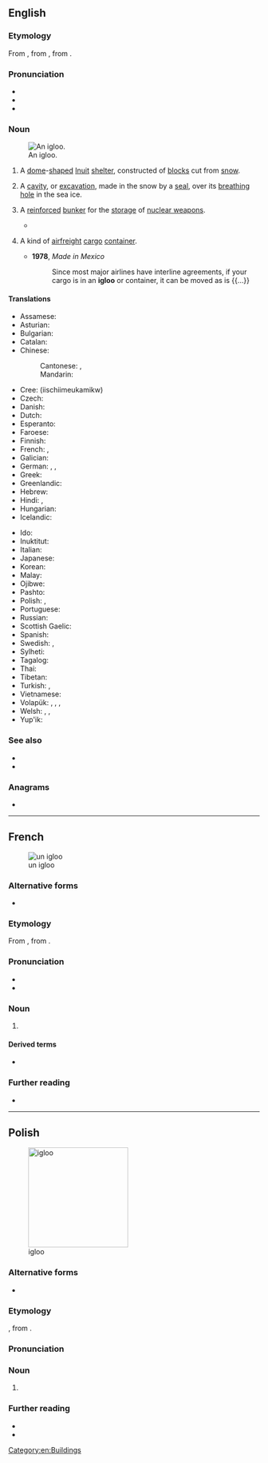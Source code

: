 ==English==
{{wikipedia|lang=en}}

===Etymology===
From {{bor|en|iu|ᐃᒡᓗ|gloss=house, building (of any kind)}}, from {{der|en|esx-inu-pro|*ǝɣlu}}, from {{der|en|esx-esk-pro|*ǝŋlu}}.

===Pronunciation===
* {{IPA|en|/ˈɪɡluː/}}
* {{audio|en|LL-Q1860 (eng)-Vealhurl-igloo.wav|Audio (UK)}}
* {{rhymes|en|ɪɡluː|s=2}}

===Noun===
{{en-noun}}
[[File:Igloo outside.jpg|thumb|An igloo.]]
# A [[dome]]-[[shape]]d [[Inuit]] [[shelter]], constructed of [[block]]s cut from [[snow]].
# {{lb|en|zoology}} A [[cavity]], or [[excavation]], made in the snow by a [[seal]], over its [[breathing]] [[hole]] in the sea ice.
# {{lb|en|military}} A [[reinforced]] [[bunker]] for the [[storage]] of [[nuclear weapon]]s.
#* {{quote-book|en|year=2011|author=Robert Hutchinson|title=Weapons of Mass Destruction|passage=General James Walsh signalled Strategic Air Command that the B-47 tore apart the '''igloo''' and knocked about 3 mark sixes.}}
# {{lb|en|logistics}} A kind of [[airfreight]] [[cargo]] [[container]].
#* '''1978''', ''Made in Mexico''
#*: Since most major airlines have interline agreements, if your cargo is in an '''igloo''' or container, it can be moved as is {{...}}

====Translations====
{{trans-top|Inuit snow house}}
* Assamese: {{t|as|ইগ্লো}}
* Asturian: {{t|ast|iglú|m}}
* Bulgarian: {{t|bg|иглу|n}}
* Catalan: {{t+|ca|iglú|m}}
* Chinese:
*: Cantonese: {{t|yue|冰屋|tr=bing1 uk1}}, {{t|yue|雪屋|tr=syut3 uk1}}
*: Mandarin: {{t+|cmn|冰屋|tr=bīngwū}}
* Cree: {{t|cr|ᐄᔅᒌᒣᐅᑲᒥᒄ}} (iischiimeukamikw)
* Czech: {{t+|cs|iglú|n}}
* Danish: {{t+|da|iglo|c}}
* Dutch: {{t+|nl|iglo|m}}
* Esperanto: {{t+|eo|iglo}}
* Faroese: {{t|fo|iglo|f}}
* Finnish: {{t+|fi|iglu}}
* French: {{t+|fr|igloo|m}}, {{t+|fr|iglou|m}}
* Galician: {{t|gl|iglú|m}}
* German: {{t+|de|Iglu|m|n}}, {{t|de|Schneehaus|n}}, {{t|de|Schneehütte|f}}
* Greek: {{t+|el|ιγκλού|n}}
* Greenlandic: {{t|kl|illu}}
* Hebrew: {{t+|he|איגלו|m|tr=íglu}}
* Hindi: {{t|hi|इग्लू|m}}, {{t|hi|इगलू|m}}
* Hungarian: {{t+|hu|iglu}}
* Icelandic: {{t|is|snjóhús|n}}
{{trans-mid}}
* Ido: {{t+|io|igluo}}
* Inuktitut: {{t|iu|iglu}}
* Italian: {{t+|it|iglù|m}}
* Japanese: {{t|ja|イグルー|tr=igurū|sc=Jpan}}
* Korean: {{t+|ko|이글루}}
* Malay: {{t|ms|iglu}}
* Ojibwe: {{t|oj|mikwamiiwigamig}}
* Pashto: {{t|ps|ايغلو|sc=ps-Arab}}
* Polish: {{t+|pl|igloo|n}}, {{t+|pl|iglu|n}}
* Portuguese: {{t+|pt|iglu|m}}
* Russian: {{t+|ru|и́глу|n}}
* Scottish Gaelic: {{t|gd|taigh-sneachda|m}}
* Spanish: {{t+|es|iglú|m}}
* Swedish: {{t|sv|snöhydda|c}}, {{t+|sv|igloo|c}}
* Sylheti: {{t|syl|ꠁꠉꠟꠥ}}
* Tagalog: {{t|tl|iglu}}
* Thai: {{t|th|อิกลู}}
* Tibetan: {{t|bo|ཁྱགས་རོམ་ཁང་པ}}
* Turkish: {{t+|tr|iglo}}, {{t+|tr|iglu}}
* Vietnamese: {{t|vi|lều tuyết}}
* Volapük: {{t|vo|el iglu}}, {{t|vo|liglud}}, {{t|vo|nifadom läskiomik}}, {{t|vo|nifadom}}
* Welsh: {{t|cy|tŷ rhew|m}}, {{t|cy|tŷ iâ|m}}, {{t|cy|iglw|m}}
* Yup'ik: {{t|esu|aniguyaq}}
{{trans-bottom}}

===See also===
{{Native American dwellings}}
* {{l|en|quinzhee}}
* {{l|en|snow fort}}

===Anagrams===
* {{anagrams|en|a=giloo|logoi|oglio|oligo|oligo-}}

[[Category:en:Buildings]]

----

==French==
[[File:Un_igloo_ma_non_siamo_in_alaska_ma_nei_pressi_della_Pala_di_Santa_-_panoramio.jpg|thumb|un igloo]]

===Alternative forms===
* {{alt|fr|iglou}}

===Etymology===
From {{uder|fr|en|-}}, from {{uder|fr|iu|ᐃᒡᓗ}}.

===Pronunciation===
* {{fr-IPA|iglou}}
* {{audio|fr|Fr-Paris--igloo.ogg|Audio (Paris)}}

===Noun===
{{fr-noun|m}}

# {{l|en|igloo}}

====Derived terms====
* {{l|fr|igloo mobile}}

===Further reading===
* {{R:TLFi}}

----

==Polish==
{{wp|lang=pl}}
[[Image:Igloo outside.jpg|thumb|200px|igloo]]

===Alternative forms===
* {{alt|pl|iglu}}

===Etymology===
{{bor+|pl|en|igloo}}, from {{der|pl|iu|ᐃᒡᓗ}}.

===Pronunciation===
{{pl-p|iglu|iglo|a=LL-Q809 (pol)-Olaf-igloo.wav|h=ig.loo|r2=iɡlɔ}}

===Noun===
{{pl-noun|n|indecl=yes}}

# {{l|en|igloo}} {{gl|Inuit snow house}}

===Further reading===
* {{R:pl:WSJP}}
* {{R:pl:PWN}}

{{C|pl|Buildings}}